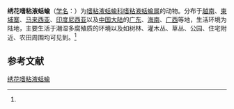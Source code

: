 {{Speciesbox
| name = 绣花嗜粘液蛞蝓
| status = 
| status_system = 
| image = 
| genus = Philomycus
| species = pictus
| authority = (Stoliczka, 1873)<ref name='id11141'>{{cite web| url =http://www.bioinfo.cn/db05/BjdwSpecies.php?action=view&id=11141| title =绣花嗜粘液蛞蝓| work =《中国动物物种编目数据库》| publisher =中国科学院微生物研究所| author =中国科学院动物研究所| accessdate =2009-04-28| deadurl =yes| archiveurl =https://web.archive.org/web/20160305042821/http://www.bioinfo.cn/db05/BjdwSpecies.php?action=view&id=11141| archivedate =2016-03-05}}</ref>
}}

'''绣花嗜粘液蛞蝓'''（[[学名|学名]]：{{lang|la|''Philomycus pictus''}}）为[[嗜粘液蛞蝓科|嗜粘液蛞蝓科]][[嗜粘液蛞蝓属|嗜粘液蛞蝓属]]的动物。分布于[[越南|越南]]、[[柬埔寨|柬埔寨]]、[[马来西亚|马来西亚]]、[[印度尼西亚|印度尼西亚]]以及[[中国大陆|中国大陆]]的[[广东|广东]]、[[海南|海南]]、[[广西|广西]]等地，生活环境为陆地，主要生活于潮湿多腐殖质的环境以及如树林、灌木丛、草丛、公园、住宅附近、农田周围均可见到。<ref name='id11141'/>

== 参考文献 ==
{{reflist}}

{{Wikispecies|Philomycus pictus}}
{{Taxonbar|from=Q15230155}}

[[Category:嗜粘液蛞蝓属|绣花嗜粘液蛞蝓]]


{{软体动物小作品}}
